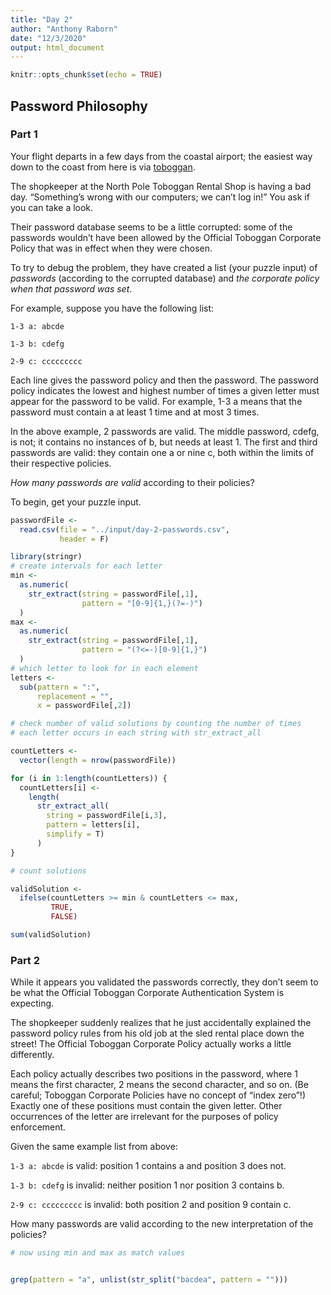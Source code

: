 ```yaml
---
title: "Day 2"
author: "Anthony Raborn"
date: "12/3/2020"
output: html_document
---
```


```r
knitr::opts_chunk$set(echo = TRUE)
```

## Password Philosophy
### Part 1

Your flight departs in a few days from the coastal airport; the easiest way down to the coast from here is via [toboggan](https://en.wikipedia.org/wiki/Toboggan).

The shopkeeper at the North Pole Toboggan Rental Shop is having a bad day. "Something's wrong with our computers; we can't log in!" You ask if you can take a look.

Their password database seems to be a little corrupted: some of the passwords wouldn't have been allowed by the Official Toboggan Corporate Policy that was in effect when they were chosen.

To try to debug the problem, they have created a list (your puzzle input) of *passwords* (according to the corrupted database) and *the corporate policy when that password was set*.

For example, suppose you have the following list:


  `1-3 a: abcde`
  
  `1-3 b: cdefg`
  
  `2-9 c: ccccccccc`
  

Each line gives the password policy and then the password. The password policy indicates the lowest and highest number of times a given letter must appear for the password to be valid. For example, 1-3 a means that the password must contain a at least 1 time and at most 3 times.

In the above example, 2 passwords are valid. The middle password, cdefg, is not; it contains no instances of b, but needs at least 1. The first and third passwords are valid: they contain one a or nine c, both within the limits of their respective policies.

*How many passwords are valid* according to their policies?

To begin, get your puzzle input.

```r
passwordFile <-
  read.csv(file = "../input/day-2-passwords.csv",
           header = F)
```

```r
library(stringr)
# create intervals for each letter
min <-
  as.numeric(
    str_extract(string = passwordFile[,1],
                pattern = "[0-9]{1,}(?=-)")
  )
max <-
  as.numeric(
    str_extract(string = passwordFile[,1],
                pattern = "(?<=-)[0-9]{1,}")
  )
# which letter to look for in each element
letters <-
  sub(pattern = ":",
      replacement = "", 
      x = passwordFile[,2])

# check number of valid solutions by counting the number of times
# each letter occurs in each string with str_extract_all

countLetters <-
  vector(length = nrow(passwordFile))

for (i in 1:length(countLetters)) {
  countLetters[i] <-
    length(
      str_extract_all(
        string = passwordFile[i,3], 
        pattern = letters[i], 
        simplify = T)
      )
}

# count solutions

validSolution <-
  ifelse(countLetters >= min & countLetters <= max,
         TRUE,
         FALSE)

sum(validSolution)
```

### Part 2

While it appears you validated the passwords correctly, they don't seem to be what the Official Toboggan Corporate Authentication System is expecting.

The shopkeeper suddenly realizes that he just accidentally explained the password policy rules from his old job at the sled rental place down the street! The Official Toboggan Corporate Policy actually works a little differently.

Each policy actually describes two positions in the password, where 1 means the first character, 2 means the second character, and so on. (Be careful; Toboggan Corporate Policies have no concept of "index zero"!) Exactly one of these positions must contain the given letter. Other occurrences of the letter are irrelevant for the purposes of policy enforcement.

Given the same example list from above:

  `1-3 a: abcde` is valid: position 1 contains a and position 3 does not.
  
  `1-3 b: cdefg` is invalid: neither position 1 nor position 3 contains b.
  
  `2-9 c: ccccccccc` is invalid: both position 2 and position 9 contain c.

How many passwords are valid according to the new interpretation of the policies?

```r

# now using min and max as match values


grep(pattern = "a", unlist(str_split("bacdea", pattern = "")))

```
